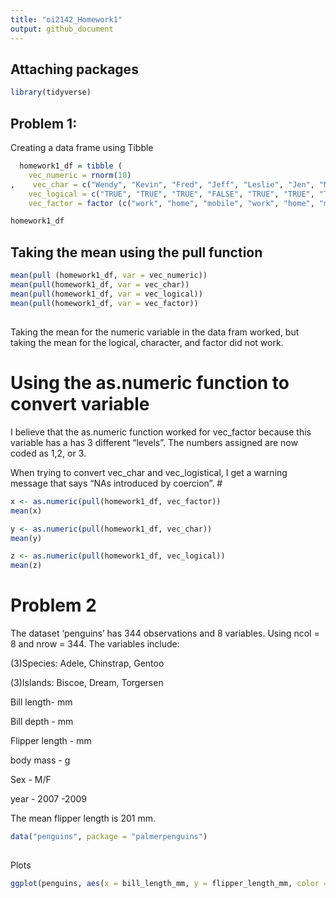 ```yaml
---
title: "oi2142_Homework1"
output: github_document
---
```


## Attaching packages
```r
library(tidyverse)
```

## Problem 1: 
Creating a data  frame using Tibble

    
```r
  homework1_df = tibble (
    vec_numeric = rnorm(10)
,    vec_char = c("Wendy", "Kevin", "Fred", "Jeff", "Leslie", "Jen", "Michelle", "Emily", "Jake", "Sam"),
    vec_logical = c("TRUE", "TRUE", "TRUE", "FALSE", "TRUE", "TRUE", "TRUE", "FALSE", "TRUE", "TRUE"),
    vec_factor = factor (c("work", "home", "mobile", "work", "home", "mobile", "work", "home", "mobile", "home")))
```


```r
homework1_df
```

## Taking the mean using the pull function 



```r
mean(pull (homework1_df, var = vec_numeric))
mean(pull(homework1_df, var = vec_char))
mean(pull(homework1_df, var = vec_logical))
mean(pull(homework1_df, var = vec_factor))
```

## 
Taking the mean for the numeric variable in the data fram worked, but taking the mean for the logical,  character, and factor did not work.


# Using the as.numeric function to convert variable
  I believe that the as.numeric function worked for vec_factor because this variable has a has 3 different "levels". The numbers assigned are now coded as 1,2, or 3. 
  
  When trying to convert vec_char and vec_logistical, I get a warning message that says "NAs introduced by coercion". #
  
```r
x <- as.numeric(pull(homework1_df, vec_factor))
mean(x)

y <- as.numeric(pull(homework1_df, vec_char))
mean(y)

z <- as.numeric(pull(homework1_df, vec_logical))
mean(z)
```

# Problem 2 
  The dataset 'penguins' has 344 observations and 8 variables. Using ncol = 8 and nrow = 344. The variables include:
  
  (3)Species: Adele, Chinstrap, Gentoo
  
  (3)Islands: Biscoe, Dream, Torgersen
  
  Bill length- mm
  
  Bill depth - mm
  
  Flipper length - mm
  
  body mass - g
  
  Sex - M/F
  
  year - 2007 -2009
  
  
  The mean flipper length is 201 mm. 
```r
data("penguins", package = "palmerpenguins")
```

## 
  Plots


```r
ggplot(penguins, aes(x = bill_length_mm, y = flipper_length_mm, color = species)) + geom_point()
```


